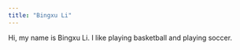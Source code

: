 ```yaml
---
title: "Bingxu Li"
---
```


Hi, my name is Bingxu Li. I like playing basketball and playing soccer.
